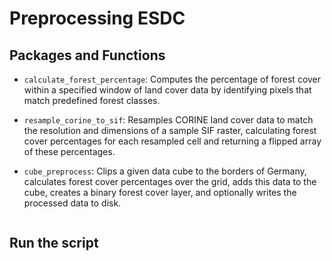 # Preprocessing ESDC

## Packages and Functions 

- `calculate_forest_percentage`: Computes the percentage of forest cover within a specified window of land cover data by identifying pixels that match predefined forest classes.

- `resample_corine_to_sif`: Resamples CORINE land cover data to match the resolution and dimensions of a sample SIF raster, calculating forest cover percentages for each resampled cell and returning a flipped array of these percentages.

- `cube_preprocess`: Clips a given data cube to the borders of Germany, calculates forest cover percentages over the grid, adds this data to the cube, creates a binary forest cover layer, and optionally writes the processed data to disk.


```.python
```


## Run the script

```.python
```